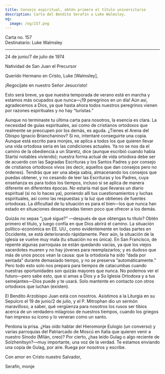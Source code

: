```yaml
---
title: Consejo espiritual, obtén primero el título universitario
description: Carta del Bendito Serafín a Luke Walmsley.
og:
  image: /og/157.png
---
```


<div style={{textAlign:'right', fontFamily:'monospace'}}>Carta no. 157</div>
<div style={{textAlign:'left', fontFamily:'monospace'}}>Destinatario: Luke Walmsley</div>

---

24 de junio/7 de julio de 1974

Natividad de San Juan el Precursor

Querido Hermano en Cristo, Luke [Walmsley],

¡Regocíjate en nuestro Señor Jesucristo!

Esto será breve, ya que nuestra temporada de verano está en marcha y estamos más ocupados que nunca—¡19 peregrinos en un día! Aún así, agradecemos a Dios, ya que hasta ahora todos nuestros peregrinos vienen por razones espirituales y no hay “turistas.”

Aunque no terminaste tu última carta para nosotros, la esencia es clara. La necesidad de guías espirituales, así como de cristianos ortodoxos que realmente se preocupen por los demás, es aguda. ¿Tienes el Arena del Obispo Ignacio Brianchaninov? Si no, intentaré conseguirte una copia. Aunque está escrito para monjes, se aplica a todos los que quieren llevar una vida ortodoxa seria en las condiciones actuales. Ya no se nos da el camino de la obediencia a un Staretz, dice (aunque escribió cuando había Startsi notables viviendo); nuestra forma actual de vida ortodoxa debe ser de acuerdo con las Sagradas Escrituras y los Santos Padres y por consejo de cristianos ortodoxos vivos (es decir, aquellos que dan consejos pero no órdenes). Tendrás que ser una abeja sabia, almacenando los consejos que puedas obtener, y no cesando de leer las Escrituras y los Padres, cuya enseñanza es para todos los tiempos, incluso si se aplica de manera diferente en diferentes épocas. No estaría mal que llevaras un diario espiritual (si no lo haces ya), poniendo allí tus cuestionamientos y luchas espirituales, así como las respuestas y la luz que obtienes de fuentes ortodoxas. La dificultad de tu situación es para el bien—los que nunca han estado en situaciones desesperadas tienen poco que ofrecer a los demás.

Quizás no sepas “¿qué sigue?” —después de que obtengas tu título? Obtén primero el título, y luego confía en que Dios abrirá el camino. La situación político-económica en EE. UU., como evidentemente en todas partes en Occidente, se está deteriorando rápidamente. Peor aún, la situación de la iglesia se vuelve muy mala (tu situación no es única). En San Francisco, de repente algunas parroquias se están quedando vacías, ya que los viejos sacerdotes mueren y no hay jóvenes para reemplazarlos; y es dudoso que más de unos pocos vean la causa: que la ortodoxia ha sido “dada por sentada” durante demasiado tiempo, y no se preserva “automáticamente.” Pero todo esto solo nos prepara para tiempos de catacumbas cuando nuestras oportunidades son quizás mayores que nunca. No podemos ver el futuro—pero sabe esto, que si amas a Dios y a Su Iglesia Ortodoxa y a tus semejantes—Dios puede y te usará. Solo mantente en contacto con otros ortodoxos que luchan (existen).

El Bendito Arzobispo Juan está con nosotros. Asistimos a la Liturgia en su Sepulcro el 19 de junio/2 de julio, y el P. Mitrophan dio un sermón maravilloso, a saber, qué vergüenza para nosotros los rusos ser tibios acerca de un verdadero milagroso de nuestros tiempos, cuando los griegos han impreso su ícono y lo veneran como un santo.

Perdona la prisa. ¿Has oído hablar del Hieromonje Eulogio (un converso) y varias parroquias del Patriarcado de Moscú en Italia que quieren venir a nuestro Sínodo (Milán, creo)? Por cierto, ¿has leído Gulag o algo reciente de Solzhenitsyn?—muy importante, una voz de la verdad. Te estamos enviando una copia de Gulag, por aire. Ruega por nosotros y escribe.

Con amor en Cristo nuestro Salvador,

Serafín, monje